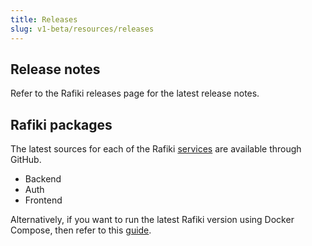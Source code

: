 ```yaml
---
title: Releases
slug: v1-beta/resources/releases
---
```



## Release notes

Refer to the Rafiki releases <LinkOut href="https://github.com/interledger/rafiki/releases">page</LinkOut> for the latest release notes.

## Rafiki packages

The latest sources for each of the Rafiki [services](/v1-beta/resources/architecture) are available through GitHub.

- <LinkOut href='https://github.com/interledger/rafiki/tree/main/packages/backend'>
    Backend
  </LinkOut>
- <LinkOut href='https://github.com/interledger/rafiki/tree/main/packages/auth'>
    Auth
  </LinkOut>
- <LinkOut href='https://github.com/interledger/rafiki/tree/main/packages/frontend'>
    Frontend
  </LinkOut>

Alternatively, if you want to run the latest Rafiki version using Docker Compose, then refer to this [guide](/v1-beta/integration/deployment/docker-compose).
